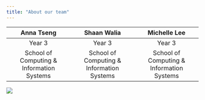 ```yaml
---
title: "About our team"
---
```


|                Anna Tseng                 |                Shaan Walia                |               Michelle Lee                |
|:-----------------------------------------:|:-----------------------------------------:|:-----------------------------------------:|
|                  Year 3                   |                  Year 3                   |                  Year 3                   |
| School of Computing & Information Systems | School of Computing & Information Systems | School of Computing & Information Systems |

![](images/photo_2022-11-18%2016.57.28.jpeg)
